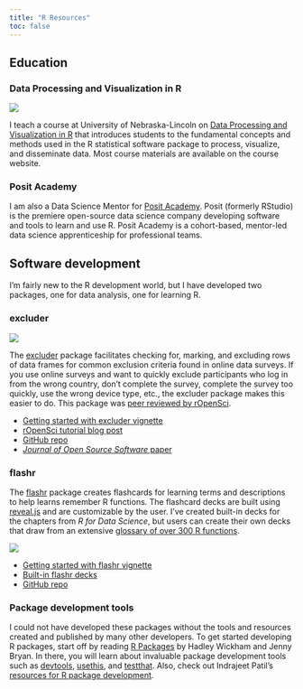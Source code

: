 ```yaml
---
title: "R Resources"
toc: false
---
```


## Education

### Data Processing and Visualization in R

::: {.column-margin}
[![](images/dpavir_hex.png)](http://dpavir.org){target="_blank"}
:::

I teach a course at University of Nebraska-Lincoln on [Data Processing and Visualization in R](http://dpavir.org){target="_blank"} that introduces students to the fundamental concepts and methods used in the R statistical software package to process, visualize, and disseminate data. Most course materials are available on the course website.

### Posit Academy

I am also a Data Science Mentor for [Posit Academy](https://posit.co/academy){target="_blank"}. Posit (formerly RStudio) is the premiere open-source data science company developing software and tools to learn and use R. Posit Academy is a cohort-based, mentor-led data science apprenticeship for professional teams.

## Software development

I'm fairly new to the R development world, but I have developed two packages, one for data analysis, one for learning R.

### excluder

::: {.column-margin}
[![](images/excluder_hex.png)](https://docs.ropensci.org/excluder/){target="_blank"}
:::

The [excluder](https://docs.ropensci.org/excluder/){target="_blank"} package facilitates checking for, marking, and excluding rows of data frames for common exclusion criteria found in online data surveys. If you use online surveys and want to quickly exclude participants who log in from the wrong country, don't complete the survey, complete the survey too quickly, use the wrong device type, etc., the excluder package makes this easier to do. This package was [peer reviewed by rOpenSci](https://github.com/ropensci/software-review/issues/455){target="_blank"}.

* [Getting started with excluder vignette](https://docs.ropensci.org/excluder/articles/excluder.html){target="_blank"}
* [rOpenSci tutorial blog post](https://ropensci.org/blog/2022/08/09/working-with-qualtrics-data-excluding/){target="_blank"}
* [GitHub repo](https://github.com/ropensci/excluder/){target="_blank"}
* [_Journal of Open Source Software_ paper](https://doi.org/10.21105/joss.03893){target="_blank"}


### flashr

The [flashr](https://jeffreyrstevens.github.io/flashr/){target="_blank"} package creates flashcards for learning terms and descriptions to help learns remember R functions. The flashcard decks are built using [reveal.js](https://revealjs.com/){target="_blank"} and are customizable by the user. I've created built-in decks for the chapters from _R for Data Science_, but users can create their own decks that draw from an extensive [glossary of over 300 R functions](https://jeffreyrstevens.github.io/flashr_decks/functions.html){target="_blank"}.

::: {.column-margin}
[![](images/flashr_hex.png)](https://jeffreyrstevens.github.io/flashr/){target="_blank"}
:::

* [Getting started with flashr vignette](https://jeffreyrstevens.github.io/flashr/articles/flashr.html){target="_blank"}
* [Built-in flashr decks](https://jeffreyrstevens.github.io/flashr_decks/){target="_blank"}
* [GitHub repo](https://github.com/JeffreyRStevens/flashr_decks){target="_blank"}


### Package development tools

I could not have developed these packages without the tools and resources created and published by many other developers. To get started developing R packages, start off by reading [R Packages](https://r-pkgs.org){target="_blank"} by Hadley Wickham and Jenny Bryan. In there, you will learn about invaluable package development tools such as [devtools](https://devtools.r-lib.org/){target="_blank"}, [usethis](https://usethis.r-lib.org/){target="_blank"}, and [testthat](https://testthat.r-lib.org/){target="_blank"}. Also, check out Indrajeet Patil's [resources for R package development](https://indrajeetpatil.github.io/awesome-r-pkgtools/){target="_blank"}.
